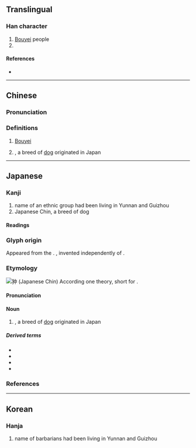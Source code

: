 {{character info}}
==Translingual==

===Han character===
{{Han char|rn=94|rad=犬|as=04|sn=7|four=45206|canj=KHL|ids=⿰犭中}}

# [[Bouyei]] people
# {{w|Japanese Chin}}

====References====
* {{Han ref|kx=0708.021|dkj=20293|dj=1120.090|hdz=21336.050|uh=72C6|ud=29382|bh=CB64|bd=52068}}

----

==Chinese==
{{zh-forms}}

===Pronunciation===
{{zh-pron
|m=zhòng
|c=zung6
|cat=n
}}

===Definitions===
{{zh-hanzi}}

# {{lb|zh|historical}} [[Bouyei]] {{gloss|ethnic group}}
#: {{zh-syn|布依}}
# {{w|Japanese Chin}}, a breed of [[dog]] originated in Japan

----

==Japanese==

===Kanji===
{{ja-kanji|grade=|rs=犬04}}

# name of an ethnic group had been living in Yunnan and Guizhou
# Japanese Chin, a breed of dog

====Readings====
{{ja-readings
|goon=ちゅう<ちゆう
|kanon=ちゅう<ちゆう
|kun=ちん-<ちん-
}}

===Glyph origin===
Appeared from the {{w|Edo period}}.
{{ja-etym-kokuji}}, invented independently of {{noncog|zh|狆|t=Bouyei people}}.

===Etymology===
{{ja-kanjitab|ちん|yomi=k}}
[[File:BOMBY.jpg|thumb|狆 (Japanese Chin)]]
{{wikipedia|lang=ja}}
According one theory, short for {{ja-r|[[小さい]] [[犬]]|[[ちいさい]] [[いぬ]]|[[small]] [[dog]]}}.

====Pronunciation====
{{ja-pron|ちん|acc=1|acc_ref=DJR}}

====Noun====
{{ja-noun|ちん|hhira=ちん}}

# {{w|Japanese Chin}}, a breed of [[dog]] originated in Japan

=====Derived terms=====
* {{ja-r|狆%穴%子|ちん%-あな%ご}}
* {{ja-r|狆くしゃ|ちんくしゃ}}
* {{ja-r|狆ころ|ちんころ}}
* {{ja-r|狆 猫 婆|ちん ねこ ばばあ}}

===References===
<references />

----

==Korean==

===Hanja===
{{ko-hanja|오랑캐|중}}

# name of barbarians had been living in Yunnan and Guizhou